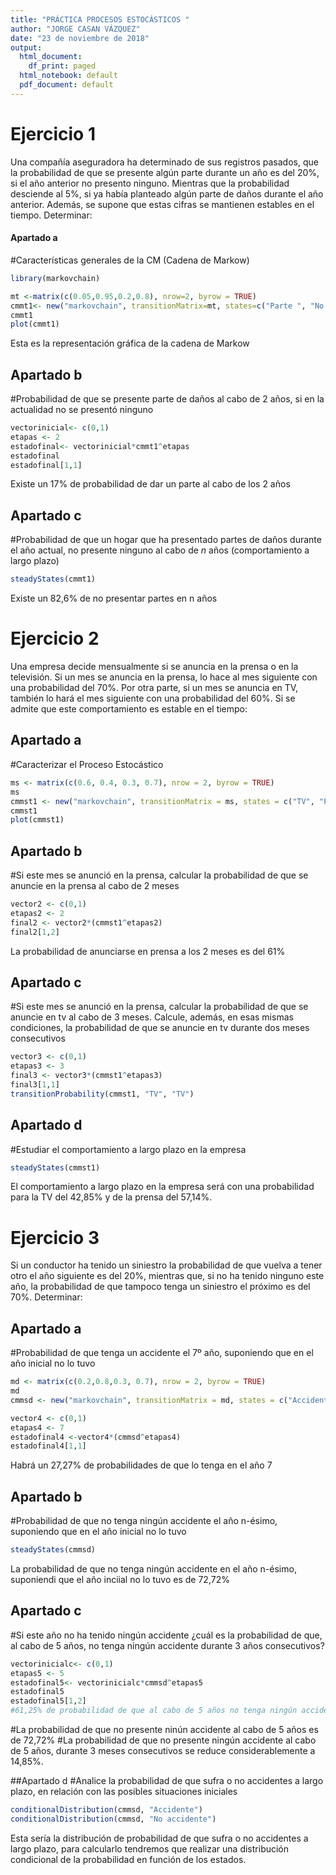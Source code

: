 ```yaml
---
title: "PRÁCTICA PROCESOS ESTOCÁSTICOS "
author: "JORGE CASAN VÁZQUEZ"
date: "23 de noviembre de 2018"
output:
  html_document:
    df_print: paged
  html_notebook: default
  pdf_document: default
---
```


# Ejercicio 1

Una compañía aseguradora ha determinado de sus registros pasados, que la probabilidad de que se presente algún parte durante un año es del 20%, si el año anterior no presento ninguno. Mientras que la probabilidad desciende al 5%, si ya había planteado algún parte de daños durante el año anterior. Además, se supone que estas cifras se mantienen estables en el tiempo. Determinar:

#### Apartado a
#Características generales de la CM (Cadena de Markow)

```r
library(markovchain)

mt <-matrix(c(0.05,0.95,0.2,0.8), nrow=2, byrow = TRUE)
cmmt1<- new("markovchain", transitionMatrix=mt, states=c("Parte ", "No Parte"), name="CADENA DE MARKOV")
cmmt1
plot(cmmt1)
```
Esta es la representación gráfica de la cadena de Markow

## Apartado b
#Probabilidad de que se presente parte de daños al cabo de 2 años, si en la actualidad no se presentó ninguno
```r
vectorinicial<- c(0,1)
etapas <- 2
estadofinal<- vectorinicial*cmmt1^etapas
estadofinal
estadofinal[1,1]
```
Existe un 17% de probabilidad de dar un parte al cabo de los 2 años

## Apartado c
#Probabilidad de que un hogar que ha presentado partes de daños durante el año actual, no presente ninguno al cabo de _n_ años (comportamiento a largo plazo)
```r
steadyStates(cmmt1)
```
Existe un 82,6% de no presentar partes en n años

# Ejercicio 2

Una empresa decide mensualmente si se anuncia en la prensa o en la televisión. Si un mes se anuncia en la prensa, lo hace al mes siguiente con una probabilidad del 70%. Por otra parte, si un mes se anuncia en TV, también lo hará el mes siguiente con una probabilidad del 60%. Si se admite que este comportamiento es estable en el tiempo:

## Apartado a
#Caracterizar el Proceso Estocástico

```r
ms <- matrix(c(0.6, 0.4, 0.3, 0.7), nrow = 2, byrow = TRUE)
ms
cmmst1 <- new("markovchain", transitionMatrix = ms, states = c("TV", "Prensa"), name = "Tipología de anuncio")
cmmst1
plot(cmmst1)
```

## Apartado b
#Si este mes se anunció en la prensa, calcular la probabilidad de que se anuncie en la prensa al cabo de 2 meses

```r
vector2 <- c(0,1)
etapas2 <- 2
final2 <- vector2*(cmmst1^etapas2)
final2[1,2]
```

La probabilidad de anunciarse en prensa a los 2 meses es del 61%

## Apartado c
#Si este mes se anunció en la prensa, calcular la probabilidad de que se anuncie en tv al cabo de 3 meses. Calcule, además, en esas mismas condiciones, la probabilidad de que se anuncie en tv durante dos meses consecutivos

```r
vector3 <- c(0,1)
etapas3 <- 3
final3 <- vector3*(cmmst1^etapas3)
final3[1,1]
transitionProbability(cmmst1, "TV", "TV")
```

## Apartado d
#Estudiar el comportamiento a largo plazo en la empresa

```r
steadyStates(cmmst1)
```
El comportamiento a largo plazo en la empresa será con una probabilidad para la TV del 42,85% y de la prensa del 57,14%.

# Ejercicio 3

Si un conductor ha tenido un siniestro la probabilidad de que vuelva a tener otro el año siguiente es del 20%, mientras que, si no ha tenido ninguno este año, la probabilidad de que tampoco tenga un siniestro el próximo es del 70%. Determinar:

## Apartado a
#Probabilidad de que tenga un accidente el 7º año, suponiendo que en el año inicial no lo tuvo

```r
md <- matrix(c(0.2,0.8,0.3, 0.7), nrow = 2, byrow = TRUE)
md
cmmsd <- new("markovchain", transitionMatrix = md, states = c("Accidente", "No accidente"), name = "Siniestralidad")

vector4 <- c(0,1)
etapas4 <- 7
estadofinal4 <-vector4*(cmmsd^etapas4)
estadofinal4[1,1]
```
Habrá un 27,27% de probabilidades de que lo tenga en el año 7

## Apartado b
#Probabilidad de que no tenga ningún accidente el año n-ésimo, suponiendo que en el año inicial no lo tuvo

```r
steadyStates(cmmsd)
```
La probabilidad de que no tenga ningún accidente en el año n-ésimo, suponiendi que el año inciial no lo tuvo es de 72,72%

## Apartado c
#Si este año no ha tenido ningún accidente ¿cuál es la probabilidad de que, al cabo de 5 años, no tenga ningún accidente durante 3 años consecutivos?
```r
vectorinicialc<- c(0,1)
etapas5 <- 5
estadofinal5<- vectorinicialc*cmmsd^etapas5
estadofinal5
estadofinal5[1,2]
#61,25% de probabilidad de que al cabo de 5 años no tenga ningún accidente.
```
#La probabilidad de que no presente ninún accidente al cabo de 5 años es de 72,72%
#La probabilidad de que no presente ningún accidente al cabo de 5 años, durante 3 meses consecutivos se reduce considerablemente a 14,85%.


##Apartado d
#Analice la probabilidad de que sufra o no accidentes a largo plazo, en relación con las posibles situaciones iniciales
```r
conditionalDistribution(cmmsd, "Accidente")
conditionalDistribution(cmmsd, "No accidente")
```
Esta sería la distribución de probabilidad de que sufra o no accidentes a largo plazo, para calcularlo tendremos que realizar una distribución condicional de la probabilidad en función de los estados.
